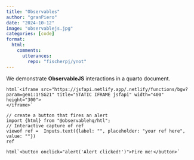 ```yaml
---
title: "Observables"
author: "granPiero"
date: "2024-10-12"
image: "observablejs.jpg"
categories: [code]
format: 
  html:
    comments:
      utterances: 
        repo: "fischerpj/ynot"
---
```


We demonstrate **ObservableJS** interactions in a quarto document.

```ojs
html`<iframe src="https://jsfapi.netlify.app/.netlify/functions/bgw?param=gen1:1!SG21" title="STATIC IFRAME jsfapi" width="400" height="300">
</iframe>`
```

```ojs
// create a button that fires an alert
import {html} from "@observablehq/htl";
// Interactive capture of ref
viewof ref =  Inputs.text({label: "", placeholder: "your ref here", value: ""})
ref
```

```ojs
html`<button onclick="alert('Alert clicked!')">Fire me!</button>`
```
